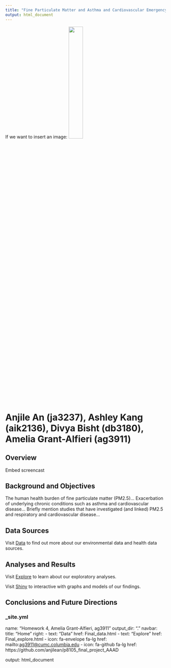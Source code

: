 ```yaml
---
title: "Fine Particulate Matter and Asthma and Cardiovascular Emergency Room/Hospital Admissions in New York State, dates?"
output: html_document
---
```


If we want to insert an image: <img src="" style="width:30%">

# Anjile An (ja3237), Ashley Kang (aik2136), Divya Bisht (db3180), Amelia Grant-Alfieri (ag3911)

## Overview

Embed screencast

## Background and Objectives

The human health burden of fine particulate matter (PM2.5)... 
Exacerbation of underlying chronic conditions such as asthma and cardiovascular disease...
Briefly mention studies that have investigated (and linked) PM2.5 and respiratory and cardiovascular disease... 

## Data Sources

Visit [Data](Final_data.html) to find out more about our environmental data and health data sources.

## Analyses and Results

Visit [Explore](Final_explore.html) to learn about our exploratory analyses.

Visit [Shiny](Final_shiny.html) to interactive with graphs and models of our findings.  

## Conclusions and Future Directions



### _site.yml

name: "Homework 4, Amelia Grant-Alfieri, ag3911"
output_dir: "."
navbar:
  title: "Home"
  right:
    - text: "Data"
      href: Final_data.html
    - text: "Explore"
      href: Final_explore.html 
    - icon: fa-envelope fa-lg
      href: mailto:<ag3911@cumc.columbia.edu>
    - icon: fa-github fa-lg
      href: https://github.com/anjilean/p8105_final_project_AAAD

output:
  html_document



